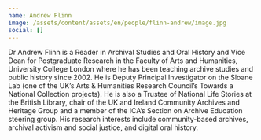 ```yaml
---
name: Andrew Flinn
image: /assets/content/assets/en/people/flinn-andrew/image.jpg
social: []
---
```

Dr Andrew Flinn is a Reader in Archival Studies and Oral History and Vice Dean for Postgraduate Research in the Faculty of Arts and Humanities, University College London where he has been teaching archive studies and public history since 2002. He is Deputy Principal Investigator on the Sloane Lab (one of the UK’s Arts & Humanities Research Council’s Towards a National Collection projects). He is also a Trustee of National Life Stories at the British Library, chair of the UK and Ireland Community Archives and Heritage Group and a member of the ICA’s Section on Archive Education steering group. His research interests include community-based archives, archival activism and social justice, and digital oral history.